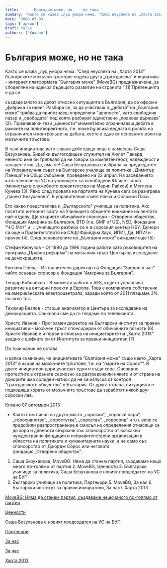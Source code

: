 ```yaml
---
title: '     България може, но     не така '
summary: 'Както се казва „луд умора няма. ”След неуспеха на „Харта 2013” българските мозъчни тръстове подеха друга „гражданска” инициатива - интернет платформ...'
date: '2008-07-03'
tags: ['архив']
draft: false
authors: ['Кихано']
---
```


# България може, но не така

Както се казва „луд умора няма. ”След неуспеха на „Харта
2013” българските мозъчни тръстове подеха друга „гражданска” инициатива -
интернет платформата "България може" (MoveBG) предназначена „за споделяне на
идеи за бъдещото развитие на страната.” (1) Претенцията е да се

създаде място за дебат относно ситуацията в България, да се оформи „фабрика за
идеи”. Разбира се, за да участваш в „дебата” на „България може” трябва да припознаеш
определени "ценности", като свободния пазар и „свободата” под която
разбират единствено „правова държава” (2). Признавайки тези „ценности”
моментално ограничаваш дебата в
рамките на политкоректното, т.е. move.bg влиза веднага в ролята на ограничител и контрольор на дебата, което е една от основните роли на мозъчните тръстове.

В тази инициатива като главно действащо лице е намесена
Саша Безуханова. Бидейки дългогодишен служител на Хюлет Пакард, нейното име би
трябвало да ни говори за компетентност, надеждност и западен стил. Да, ама не!
Саша Безуханова е избрана за председател на Управителния съвет на Българско
училище за политика „Димитър Паница” на Общо събрание, проведено на 22 април. На
заседанието като членове на УС на училището са освободени Юлиан Попов (министър
в служебното правителство на Марин Райков) и Меглена Кунева (3). Явно след
провала на партията на Кунева сега се разиграва „проект Безуханова”. В
управителния съвет влиза и Соломон Паси.

Ето какво представлява и „Българското” училище за политика. Ако посетите интернет сайта
на Училището обърнете внимание на лентата най-отдолу. Ще откриете обичайните спонсори - Отворено общество,
Фондация Америка за България, BTD (т.е. GMF of US),
NED, Фондация "Ч.С.Мот" и ... училището разбира се
е в сороския център
НБУ. Донори са още и Правителството на САЩ! Фрийдъм Хаус, ИПИ!, Да, ИПИ! и прочее (4). Сред основателите на „България може” виждаме още (5):

Стефан Кючуков - От 1990 до 1996 година работи като ръководител на програма „Правна реформа“ на мозъчния тръст Център за изследване на демокрацията.

Евгения Пеева - Изпълнителен директор на Фондация "Заедно в час" чийто основен спонсор е Фондация "Америка за България".

Теодор Бобочиков - В
момента работи в AES,
където управлява развитие на вятърни проекти в Европа. Това е компанията собственик на американската електроцентрала, заради която от 2011 плащаме 3% по скъп ток.

Тихомир Безлов - старши анализатор в Центъра за изследване на демокрацията. Свикнали сме да го гледаме по телевизията.

Христо Иванов - Програмен директор
на Български институт за правни инициативи – мозъчен
тръст спонсориран от обичайните
познати (6). Христо Иванов е и първи в списъка на инициаторите на „Харта 2013” заедно с шефката си от Института за правни инициативи (7).

По този начин не остава

и капка съмнение, че инициативата "България може" също както „Харта 2013” е акция
на мозъчните тръстове, т.е. на "парите на Сорос"\*. В двете инициативи дори участват едни
и същи хора. Очевидно протестите в страната сериозно са
разтревожили някого и от страна на донорите има
солиден натиск да не
се изпуска от контрол "гражданското общество" в България. От друга страна, ситуацията е подходяща хората от мозъчните тръстове да заработят някой друг сороски лев.

Кихано 07 октомври 2013

- Както съм писал на друго място
  „сороски”, „сороски пари”, „соросианство”, „соростутка”, „соростак”, „соросоид” и т.н. вече се придобили разпространение в
  смисъл на определения отнасящи се до хора и дейности
  свързани със спонсорство от всякакви чуждестранни фондации и
  неправителствени организации в областта на политиката и хуманитарните науки,
  а не само със спонсорство от Джордж Сорос или
  неговата  
   фондация „Отворено общество”.

1. Саша Безуханова, MoveBG: Няма да станем партия, създаваме нещо много по-голямо от
   партия 2. MoveBG, Ценности 3. Българско училище за политика, Саша Безуханова е новият председател на УС на БУП
2. Българско училище за политика, Партньори 5. MoveBG, За нас 6. Български
   институт за правни инициативи, За нас7. Харта 2013

[](http://www.dnevnik.bg/intervju/2013/08/12/2119677_sasha_bezuhanova_movebg_niama_da_stanem_partiia/)

[MoveBG: Няма да станем партия, създаваме нещо много по-голямо от
партия](http://www.dnevnik.bg/intervju/2013/08/12/2119677_sasha_bezuhanova_movebg_niama_da_stanem_partiia/)

[Ценности](http://movebg.com/values)

[Саша Безуханова е новият председател на УС на БУП](http://www.schoolofpolitics.org/index.php/news-blog/429-sasha-bezuhanova-predsedatel-us)

[Партньори](http://www.schoolofpolitics.org/index.php/partners)

[За нас](http://movebg.com/about)

[За нас](http://www.bili-bg.org/69/page.html)

[Харта 2013](http://harta2013.eu/)
